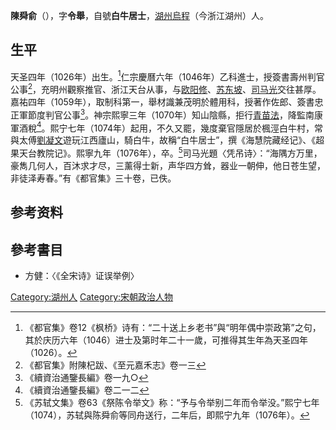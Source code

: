 '''陳舜俞'''（{{bd|1026年||1076年|}}），字'''令舉'''，自號'''白牛居士'''，[[湖州|湖州]][[烏程|烏程]]（今浙江湖州）人。

== 生平 ==
天圣四年（1026年）出生。<ref>《都官集》卷12《枫桥》诗有：“二十送上乡老书”與“明年偶中崇政第”之句，其於庆历六年（1046）进士及第时年二十一歲，可推得其生年為天圣四年（1026）。</ref>仁宗慶曆六年（1046年）乙科進士，授簽書壽州判官公事<ref>《都官集》附陳杞跋、《至元嘉禾志》卷一三</ref>，充明州觀察推官、浙江天台从事，与[[欧阳修|欧阳修]]、[[苏东坡|苏东坡]]、[[司马光|司马光]]交往甚厚。嘉祐四年（1059年），取制科第一，舉材識兼茂明於體用科，授著作佐郎、簽書忠正軍節度判官公事<ref>《續資治通鑒長編》卷一九○</ref>。神宗熙寧三年（1070年）知山陰縣，拒行[[青苗法|青苗法]]，降監南康軍酒稅<ref>《續資治通鑒長編》卷二一二</ref>。熙宁七年（1074年）起用，不久又罷，幾度棄官隱居於楓涇白牛村，常與太傅[[劉凝文|劉凝文]]遊玩江西廬山，騎白牛，故稱“白牛居士”，撰《海慧院藏经记》、《超果天台教院记》。熙寧九年（1076年），卒。<ref>《苏轼文集》卷63《祭陈令举文》称：“予与令举别二年而令举没。”熙宁七年（1074），苏轼與陈舜俞等同舟送行，二年后，即熙宁九年（1076年）。</ref>司马光題〈凭吊诗〉：“海隅方万里，豪雋几何人，百沐求才尽，三薰得士新，声华四方耸，器业一朝伸，他日苍生望，非徒泽寿春。”有《都官集》三十卷，已佚。

== 参考资料 ==
{{reflist|2}}

==參考書目==
* 方健：〈《全宋诗》证误举例〉

{{Authority control}}

{{DEFAULTSORT:Chen}}
[[Category:湖州人|Category:湖州人]]
[[Category:宋朝政治人物|Category:宋朝政治人物]]